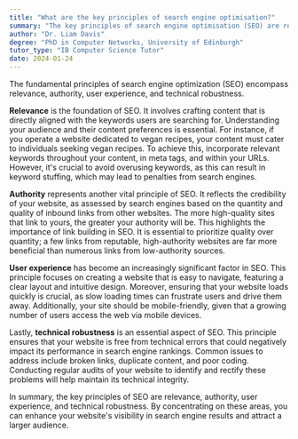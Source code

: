 ```yaml
---
title: "What are the key principles of search engine optimisation?"
summary: "The key principles of search engine optimisation (SEO) are relevance, authority, user experience, and technical robustness."
author: "Dr. Liam Davis"
degree: "PhD in Computer Networks, University of Edinburgh"
tutor_type: "IB Computer Science Tutor"
date: 2024-01-24
---
```


The fundamental principles of search engine optimization (SEO) encompass relevance, authority, user experience, and technical robustness.

**Relevance** is the foundation of SEO. It involves crafting content that is directly aligned with the keywords users are searching for. Understanding your audience and their content preferences is essential. For instance, if you operate a website dedicated to vegan recipes, your content must cater to individuals seeking vegan recipes. To achieve this, incorporate relevant keywords throughout your content, in meta tags, and within your URLs. However, it's crucial to avoid overusing keywords, as this can result in keyword stuffing, which may lead to penalties from search engines.

**Authority** represents another vital principle of SEO. It reflects the credibility of your website, as assessed by search engines based on the quantity and quality of inbound links from other websites. The more high-quality sites that link to yours, the greater your authority will be. This highlights the importance of link building in SEO. It is essential to prioritize quality over quantity; a few links from reputable, high-authority websites are far more beneficial than numerous links from low-authority sources.

**User experience** has become an increasingly significant factor in SEO. This principle focuses on creating a website that is easy to navigate, featuring a clear layout and intuitive design. Moreover, ensuring that your website loads quickly is crucial, as slow loading times can frustrate users and drive them away. Additionally, your site should be mobile-friendly, given that a growing number of users access the web via mobile devices.

Lastly, **technical robustness** is an essential aspect of SEO. This principle ensures that your website is free from technical errors that could negatively impact its performance in search engine rankings. Common issues to address include broken links, duplicate content, and poor coding. Conducting regular audits of your website to identify and rectify these problems will help maintain its technical integrity.

In summary, the key principles of SEO are relevance, authority, user experience, and technical robustness. By concentrating on these areas, you can enhance your website's visibility in search engine results and attract a larger audience.
    